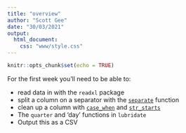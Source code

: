 ```yaml
---
title: "overview"
author: "Scott Gee"
date: "30/03/2021"
output: 
  html_document:
    css: "www/style.css"
---
```


```r
knitr::opts_chunk$set(echo = TRUE)
```

<script src="www/hideOutput.js"></script>


For the first week you'll need to be able to:

- read data in with the `readxl` package
- split a column on a separator with the [`separate`](https://tidyr.tidyverse.org/reference/separate.html) function 
- clean up a column with [`case_when`](https://dplyr.tidyverse.org/reference/case_when.html) and [`str_starts`](rdocumentation.org/packages/stringr/versions/1.4.0/topics/str_starts)
- The `quarter` and 'day' functions in `lubridate`
- Output this as a CSV